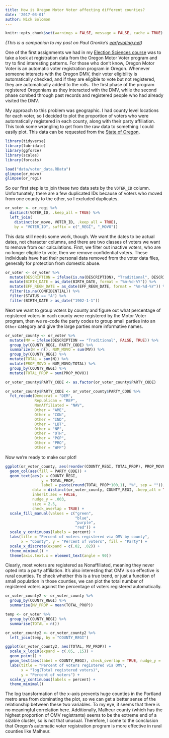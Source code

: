 ```yaml
---
title: How is Oregon Motor Voter affecting different counties?
date: '2017-03-01'
author: Nick Solomon
---
```

```r
knitr::opts_chunk$set(warnings = FALSE, message = FALSE, cache = TRUE)
```

*(This is a companion to my post on Paul Gronke's [earlyvoting.net](http://earlyvoting.net/commentary/how-is-oregon-motor-voter-affecting-different-counties/))*

One of the first assignments we had in my [Election Sciences course](http://earlyvoting.net/evic-news/upcoming-election-scientists-look-at-oregon-motor-voter/) was to take a look at registration data from the Oregon Motor Voter program and try to find interesting patterns. For those who don't know, Oregon Motor Voter is an automatic voter registration program in Oregon. Whenever someone interacts with the Oregon DMV, their voter eligibility is automatically checked, and if they are eligible to vote but not registered, they are automatically added to the rolls. The first phase of the program registered Oregonians as they interacted with the DMV, while the second phase combed through past records and registered people who had already visited the DMV.

My approach to this problem was geographic. I had county level locations for each voter, so I decided to plot the proportion of voters who were automatically registered in each county, along with their party affiliation. This took some wrangling to get from the raw data to something I could easily plot. This data can be requested from the [State of Oregon](http://sos.oregon.gov/elections/Pages/data-request.aspx).

```r
library(tidyverse)
library(lubridate)
library(ggforce)
library(scales)
library(forcats)

load("data/voter_data.RData")
glimpse(or_movo)
glimpse(or_regi)
```

So our first step is to join these two data sets by the `VOTER_ID` column. Unfortunately, there are a few duplicated IDs because of voters who moved from one county to the other, so I excluded duplicates.

```r
or_voter <- or_regi %>% 
  distinct(VOTER_ID, .keep_all = TRUE) %>% 
  left_join(
    distinct(or_movo, VOTER_ID, .keep_all = TRUE),
    by = "VOTER_ID", suffix = c("_REGI", "_MOVO"))
```

This data still needs some work, though. We want the dates to be actual dates, not character columns, and there are two classes of voters we want to remove from our calculations. First, we filter out inactive voters, who are no longer eligible to vote, then we remove confidential voters. These individuals have had their personal data removed from the voter data files, generally for protection from domestic abuse.

```r
or_voter <- or_voter %>%
  mutate(DESCRIPTION = ifelse(is.na(DESCRIPTION), "Traditional", DESCRIPTION)) %>% 
  mutate(BIRTH_DATE = as_date(BIRTH_DATE, format = "%m-%d-%Y")) %>% 
  mutate(EFF_REGN_DATE = as_date(EFF_REGN_DATE, format = "%m-%d-%Y")) %>% 
  filter(is.na(CONFIDENTIAL)) %>% 
  filter(STATUS == "A") %>% 
  filter(BIRTH_DATE > as_date("1902-1-1"))
```

Next we want to group voters by county and figure out what percentage of registered voters in each county were registered by the Motor Voter program, then we re-code the party codes to group small parties into an `Other` category and give the large parties more informative names.

```r
or_voter_county <- or_voter %>%
  mutate(MV = ifelse(DESCRIPTION == "Traditional", FALSE, TRUE)) %>% 
  group_by(COUNTY_REGI, PARTY_CODE) %>% 
  summarize(N = n(), NUM_MOVO = sum(MV)) %>% 
  group_by(COUNTY_REGI) %>% 
  mutate(TOTAL = sum(N)) %>% 
  mutate(PROP_MOVO = NUM_MOVO/TOTAL) %>% 
  group_by(COUNTY_REGI) %>% 
  mutate(TOTAL_PROP = sum(PROP_MOVO))

or_voter_county$PARTY_CODE <- as.factor(or_voter_county$PARTY_CODE)

or_voter_county$PARTY_CODE <- or_voter_county$PARTY_CODE %>% 
  fct_recode(Democrat = "DEM",
             Republican = "REP",
             NonAffiliated = "NAV",
             Other = "AME",
             Other = "CON",
             Other = "IND",
             Other = "LBT",
             Other = "NP",
             Other = "OTH",
             Other = "PGP",
             Other = "PRO",
             Other = "WFP")
```

Now we're ready to make our plot!

```r
ggplot(or_voter_county, aes(reorder(COUNTY_REGI, TOTAL_PROP), PROP_MOVO)) + 
  geom_col(aes(fill = PARTY_CODE)) +
  geom_text(aes(x = COUNTY_REGI,
                y = TOTAL_PROP,
                label = paste(round(TOTAL_PROP*100,1), "%", sep = "")),
            data = distinct(or_voter_county, COUNTY_REGI, .keep_all = TRUE),
            inherit.aes = FALSE,
            nudge_y = .003,
            size = 2.5,
            check_overlap = TRUE) +
  scale_fill_manual(values = c("green",
                               "blue",
                               "purple",
                               "red")) +
  scale_y_continuous(labels = percent) +
  labs(title = "Percent of voters registered via OMV by county", 
       x = "County", y = "Percent of voters", fill = "Party") +
  scale_x_discrete(expand = c(.02, .02)) +
  theme_minimal() +
  theme(axis.text.x = element_text(angle = 90))
```

Clearly, most voters are registered as Nonaffiliated, meaning they never opted into a party affiliation. It's also interesting that OMV is so effective is rural counties. To check whether this is a true trend, or just a function of small population in those counties, we can plot the total number of registered voters against the percentage of voters registered automatically.

```r
or_voter_county2 <- or_voter_county %>% 
  group_by(COUNTY_REGI) %>% 
  summarise(MV_PROP = mean(TOTAL_PROP))

temp <- or_voter %>% 
  group_by(COUNTY_REGI) %>% 
  summarise(TOTAL = n())

or_voter_county2 <- or_voter_county2 %>% 
  left_join(temp, by = "COUNTY_REGI")

ggplot(or_voter_county2, aes(TOTAL, MV_PROP)) +
  scale_x_log10(expand = c(.05, .15)) +
  geom_point() +
  geom_text(aes(label = COUNTY_REGI), check_overlap = TRUE, nudge_y = .0026) +
  labs(title = "Percent of voters registered via OMV",
       x = "log(Total registered voters)",
       y = "Percent of voters") +
  scale_y_continuous(labels = percent) +
  theme_minimal()
```

The log transformation of the x-axis prevents huge counties in the Portland metro area from dominating the plot, so we can get a better sense of the relationship between these two variables. To my eye, it seems that there is no meaningful correlation here. Additionally, Malheur county (which has the highest proportion of OMV registrants) seems to be the extreme end of a sizable cluster, so is not that unusual. Therefore, I come to the conclusion that Oregon's automatic voter registration program is more effective in rural counties like Malheur.